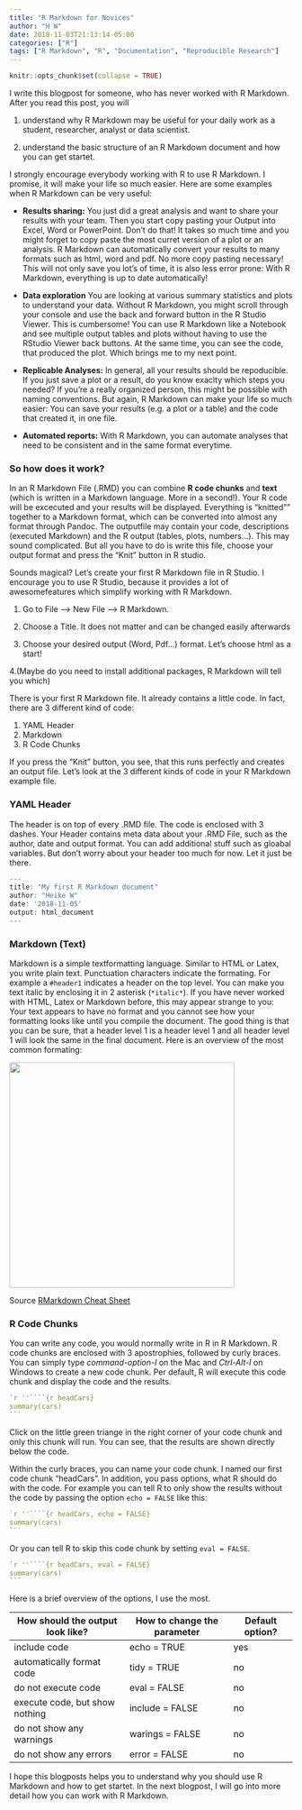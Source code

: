 ```yaml
---
title: "R Markdown for Novices"
author: "H W"
date: 2018-11-03T21:13:14-05:00
categories: ["R"]
tags: ["R Markdown", "R", "Documentation", "Reproducible Research"]
---
```


```r
knitr::opts_chunk$set(collapse = TRUE)
```

I write this blogpost for someone, who has never worked with R Markdown. After you read this post, you will

1. understand why R Markdown may be useful for your daily work as a student, researcher, analyst or data scientist.

2. understand the basic structure of an R Markdown document and how you can get startet.


I strongly encourage everybody working with R to use R Markdown. I promise, it will make your life so much easier. Here are some examples when R Markdown can be very useful:


- **Results sharing:** You just did a great analysis and want to share your results with your team. Then you start copy pasting your Output into Excel, Word or PowerPoint. Don't do that! It takes so much time and you might forget to copy paste the most curret version of a plot or an analysis. R Markdown can automatically convert your results to many formats such as html, word and pdf. No more copy pasting necessary! This will not only save you lot's of time, it is also less error prone:  With R Markdown, everything is up to date automatically! 

- **Data exploration**  You are looking at various summary statistics and plots to understand your data. Without R Markdown, you might scroll through your console and use the back and forward button in the R Studio Viewer. This is cumbersome! You can use R Markdown like a Notebook and see multiple output tables and plots without having to use the RStudio Viewer back buttons. At the same time, you can see the code, that produced the plot. Which brings me to my next point.

- **Replicable Analyses:** In general, all your results should be repoducible. If you just save a plot or a result, do you know exaclty which steps you needed? If you're a really organized person, this might be possible with naming conventions. But again, R Markdown can make your life so much easier: You can save your results (e.g. a plot or a table) and the code that created it, in one file. 

- **Automated reports:** With R Markdown, you can automate analyses that need to be consistent and in the same format everytime.


### So how does it work?
In an R Markdown File (.RMD) you can combine **R code chunks** and **text** (which is written in a Markdown language. More in a second!). Your R code will be excecuted and your results will be displayed. Everything is "knitted"" together to a Markdown format, which can be converted into almost any format through Pandoc. The outputfile may contain your code, descriptions (executed Markdown) and the R output (tables, plots, numbers...). This may sound complicated. But all you have to do is write this file, choose your output format and press the "Knit" button in R studio.

Sounds magical? Let's create your first R Markdown file in R Studio. I encourage you to use R Studio, because it provides a  lot of awesomefeatures which simplify working with R Markdown. 

1. Go to File --> New File --> R Markdown. 

2. Choose a Title. It does not matter and can be changed easily afterwards

3. Choose your desired output (Word, Pdf...) format. Let's choose html as a start!

4.(Maybe do you need to install additional packages, R Markdown will tell you which)

There is your first R Markdown file. It already contains a little code. In fact, there are 3 different kind of code: 

1. YAML Header
2. Markdown
2. R Code Chunks 

If you press the "Knit" button, you see, that this runs perfectly and creates an output file. Let's look at the 3 different kinds of code in your R Markdown example file.

### YAML Header
The header is on top of every .RMD file. The code is enclosed with 3 dashes. Your Header contains meta data about your .RMD File, such as the author, date and output format. You can add additional stuff such as gloabal variables. But don't worry about your header too much for now. Let it just be there.

```r
--- 
title: "My first R Markdown document"
author: "Heike W"
date: '2018-11-05'
output: html_document
---
```


### Markdown (Text)
Markdown is a simple textformatting language. Similar to HTML or Latex, you write plain text. Punctuation characters indicate the formating. For example a ` #header1` indicates a header on the top level. You can make you text italic by enclosing it in 2 asterisk (`*italic*`). If you have never worked with HTML, Latex or Markdown before, this may appear strange to you: Your text appears to have no format and you cannot see how your formatting looks like until you compile the document. The good thing is that you can be sure, that a header level 1 is a header level 1 and all header level 1 will look the same in the final document. Here is an overview of the most common formating:

![](/post/2015-07-23-r-rmarkdown_files/RMarkdownLang.png){width=400px}

Source [RMarkdown Cheat Sheet ](https://www.rstudio.com/wp-content/uploads/2015/02/rmarkdown-cheatsheet.pdf)


### R Code Chunks
You can write any code, you would normally write in R in R Markdown. R code chunks are enclosed with 3 apostrophies, followed by curly braces. You can simply type *command-option-I* on the Mac and *Ctrl-Alt-I* on Windows to create a new code chunk.  Per default, R will execute this code chunk and display the code and the results. 

````r
`r ''````{r headCars}
summary(cars)
```
````
Click on the little green triange in the right corner of your code chunk and only this chunk will run. You can see, that the results are shown directly below the code.

Within the curly braces, you can name your code chunk. I named our first code chunk "headCars". In addition, you pass options, what R should do with the code. For example you can tell R to only show the results without the code by passing the option `echo = FALSE` like this:

````r
`r ''````{r headCars, echo = FALSE}
summary(cars)
```
````
Or you can tell R to skip this code chunk by setting `eval = FALSE`.

````r
`r ''````{r headCars, eval = FALSE}
summary(cars)
```
````


Here is a brief overview of the options, I use the most.


|How should the output look like?| How to change the parameter| Default option?|
|----------------------------------|-------------------------------|-------------------|
|include code | echo = TRUE | yes|
|automatically format code| tidy = TRUE | no|
|do not execute code | eval = FALSE | no|
|execute code, but show nothing | include = FALSE| no|
|do not show any warnings| warings = FALSE | no|
|do not show any errors | error = FALSE | no|

I hope this blogposts helps you to understand why you should use R Markdown and how to get startet. In the next blogpost, I will go into more detail how you can work with R Markdown.


